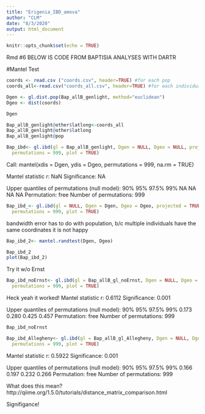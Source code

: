 ```yaml
---
title: "Erigenia_IBD_amova"
author: "CLM"
date: "8/3/2020"
output: html_document
---
```


```r
knitr::opts_chunk$set(echo = TRUE)
```

Rmd #6
 BELOW IS CODE FROM BAPTISIA ANALYSES WITH DARTR
 
 
#Mantel Test 

```r
coords <- read.csv ("coords.csv", header=TRUE) #for each pop
coords_all<-read.csv("coords_all.csv", header=TRUE) #for each individual
```

```r
Dgen <- gl.dist.pop(Bap_allB_genlight, method="euclidean")
Dgeo <- dist(coords)
```
```r
Dgen
```

```r
Bap_allB_genlight@other$latlong<-coords_all
Bap_allB_genlight@other$latlong
Bap_allB_genlight@pop
```

```r
Bap_ibd<- gl.ibd(gl = Bap_allB_genlight, Dgen = NULL, Dgeo = NULL, projected = TRUE,
  permutations = 999, plot = TRUE)
```
Call:
mantel(xdis = Dgen, ydis = Dgeo, permutations = 999, na.rm = TRUE) 

Mantel statistic r:   NaN 
      Significance: NA 

Upper quantiles of permutations (null model):
  90%   95% 97.5%   99% 
   NA    NA    NA    NA 
Permutation: free
Number of permutations: 999

```r
Bap_ibd_<- gl.ibd(gl = NULL, Dgen = Dgen, Dgeo = Dgeo, projected = TRUE,
  permutations = 999, plot = TRUE)
```
bandwidth error has to do with population, b/c multiple individuals have the same coordinates it is not happy


```r
Bap_ibd_2<- mantel.randtest(Dgen, Dgeo)
```


```r
Bap_ibd_2
plot(Bap_ibd_2)
```

Try it w/o Ernst
```r
Bap_ibd_noErnst<- gl.ibd(gl = Bap_allB_gl_noErnst, Dgen = NULL, Dgeo = NULL, projected = TRUE,
  permutations = 999, plot = TRUE)
```

Heck yeah it worked!
Mantel statistic r: 0.6112 
      Significance: 0.001 

Upper quantiles of permutations (null model):
  90%   95% 97.5%   99% 
0.173 0.280 0.425 0.457 
Permutation: free
Number of permutations: 999
```r
Bap_ibd_noErnst
```

```r
Bap_ibd_Allegheny<- gl.ibd(gl = Bap_allB_gl_Allegheny, Dgen = NULL, Dgeo = NULL, projected = TRUE,
  permutations = 999, plot = TRUE)

```
Mantel statistic r: 0.5922 
      Significance: 0.001 

Upper quantiles of permutations (null model):
  90%   95% 97.5%   99% 
0.166 0.197 0.232 0.266 
Permutation: free
Number of permutations: 999


What does this mean? http://qiime.org/1.5.0/tutorials/distance_matrix_comparison.html

Signifigance!